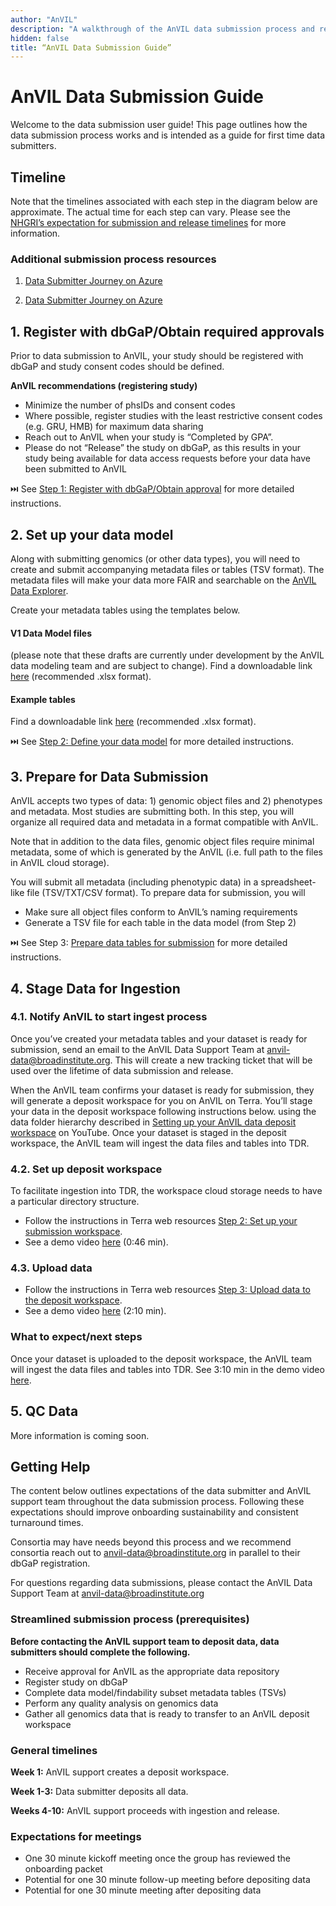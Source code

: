 ```yaml
---
author: "AnVIL"
description: "A walkthrough of the AnVIL data submission process and requirements."
hidden: false
title: “AnVIL Data Submission Guide”
---
```


# AnVIL Data Submission Guide

<hero>

Welcome to the data submission user guide! This page outlines how the data submission process works and is intended as a guide for first time data submitters.

</hero>

## Timeline

Note that the timelines associated with each step in the diagram below are approximate. The actual time for each step can vary. Please see the [NHGRI’s expectation for submission and release timelines](https://www.genome.gov/about-nhgri/Policies-Guidance/Data-Sharing-Policies-and-Expectations#timeline) for more information.

### Additional submission process resources

1. [Data Submitter Journey on Azure](https://drive.google.com/file/d/1SKie8-4k1wzzlcm52iyJFYLPmuOv6U8g/view)

2. [Data Submitter Journey on Azure](https://youtu.be/3T8aKy0zqH4?si=c6Ea05quEnGqwC8y)

## 1. Register with dbGaP/Obtain required approvals

Prior to data submission to AnVIL, your study should be registered with dbGaP and study consent codes should be defined.

**AnVIL recommendations (registering study)**

- Minimize the number of phsIDs and consent codes
- Where possible, register studies with the least restrictive consent codes (e.g. GRU, HMB) for maximum data sharing
- Reach out to AnVIL when your study is “Completed by GPA”.
- Please do not “Release” the study on dbGaP, as this results in your study being available for data access requests before your data have been submitted to AnVIL

⏭️ See [Step 1: Register with dbGaP/Obtain approval](https://anvilproject.org/learn/data-submitters/submission-guide/data-approval-process) for more detailed instructions.

## 2. Set up your data model

Along with submitting genomics (or other data types), you will need to create and submit accompanying metadata files or tables (TSV format). The metadata files will make your data more FAIR and searchable on the [AnVIL Data Explorer](https://explore.anvilproject.org/datasets).

Create your metadata tables using the templates below.

#### V1 Data Model files

(please note that these drafts are currently under development by the AnVIL data modeling team and are subject to change). Find a downloadable link [here](https://docs.google.com/spreadsheets/d/16gik9Y1mWqOo6DAlFu1ygFGb3XVgTzOz/edit#gid=1482408180) (recommended .xlsx format).

#### Example tables

Find a downloadable link [here](https://docs.google.com/spreadsheets/d/1XCTakFlc3N8zrDHav4AKuUaU68DwNFtrRoYP8fCrL4k/edit#gid=2080504935) (recommended .xlsx format).

⏭️ See [Step 2: Define your data model](https://anvilproject.org/learn/data-submitters/submission-guide/set-up-a-data-model) for more detailed instructions.

## 3. Prepare for Data Submission

AnVIL accepts two types of data: 1) genomic object files and 2) phenotypes and metadata. Most studies are submitting both. In this step, you will organize all required data and metadata in a format compatible with AnVIL.

Note that in addition to the data files, genomic object files require minimal metadata, some of which is generated by the AnVIL (i.e. full path to the files in AnVIL cloud storage).

You will submit all metadata (including phenotypic data) in a spreadsheet-like file (TSV/TXT/CSV format). To prepare data for submission, you will

- Make sure all object files conform to AnVIL’s naming requirements
- Generate a TSV file for each table in the data model (from Step 2)

⏭️ See Step 3: [Prepare data tables for submission](https://anvilproject.org/learn/data-submitters/submission-guide/prepare-for-submission) for more detailed instructions.

## 4. Stage Data for Ingestion

### 4.1. Notify AnVIL to start ingest process

Once you’ve created your metadata tables and your dataset is ready for submission, send an email to the AnVIL Data Support Team at [anvil-data@broadinstitute.org](mailto:anvil-data@broadinstitute.org). This will create a new tracking ticket that will be used over the lifetime of data submission and release.

When the AnVIL team confirms your dataset is ready for submission, they will generate a deposit workspace for you on AnVIL on Terra. You’ll stage your data in the deposit workspace following instructions below. using the data folder hierarchy described in [Setting up your AnVIL data deposit workspace](https://youtu.be/uUcanwjlIzA?si=yY5klWWREdCYyGml) on YouTube. Once your dataset is staged in the deposit workspace, the AnVIL team will ingest the data files and tables into TDR.

### 4.2. Set up deposit workspace

To facilitate ingestion into TDR, the workspace cloud storage needs to have a particular directory structure.

- Follow the instructions in Terra web resources [Step 2: Set up your submission workspace](https://support.terra.bio/hc/en-us/articles/20227904029083-Terra-on-Azure-AnVIL-data-submitter-s-guide#h_01HEQSB0F99SN957E2S0AB13G0).
- See a demo video [here](https://youtu.be/uUcanwjlIzA?si=YxGG8L-oJtDN9P4s) (0:46 min).

### 4.3. Upload data

- Follow the instructions in Terra web resources [Step 3: Upload data to the deposit workspace](https://support.terra.bio/hc/en-us/articles/20227904029083-Terra-on-Azure-AnVIL-data-submitter-s-guide#h_01HEQT6P4G8DTYE4Q4J33WJXDW).
- See a demo video [here](https://youtu.be/uUcanwjlIzA?si=YxGG8L-oJtDN9P4s) (2:10 min).

### What to expect/next steps

Once your dataset is uploaded to the deposit workspace, the AnVIL team will ingest the data files and tables into TDR. See 3:10 min in the demo video [here](https://youtu.be/uUcanwjlIzA?si=YxGG8L-oJtDN9P4s).

## 5. QC Data

More information is coming soon.

## Getting Help

The content below outlines expectations of the data submitter and AnVIL support team throughout the data submission process. Following these expectations should improve onboarding sustainability and consistent turnaround times.

Consortia may have needs beyond this process and we recommend consortia reach out to [anvil-data@broadinstitute.org](sendto:anvil-data@broadinstitute.org) in parallel to their dbGaP registration.

For questions regarding data submissions, please contact the AnVIL Data Support Team at [anvil-data@broadinstitute.org](sendto:anvil-data@broadinstitute.org)

### Streamlined submission process (prerequisites)

**Before contacting the AnVIL support team to deposit data, data submitters should complete the following.**

- Receive approval for AnVIL as the appropriate data repository
- Register study on dbGaP
- Complete data model/findability subset metadata tables (TSVs)
- Perform any quality analysis on genomics data
- Gather all genomics data that is ready to transfer to an AnVIL deposit workspace

### General timelines

**Week 1:** AnVIL support creates a deposit workspace.

**Week 1-3:** Data submitter deposits all data.

**Weeks 4-10:** AnVIL support proceeds with ingestion and release.

### Expectations for meetings

- One 30 minute kickoff meeting once the group has reviewed the onboarding packet
- Potential for one 30 minute follow-up meeting before depositing data
- Potential for one 30 minute meeting after depositing data
